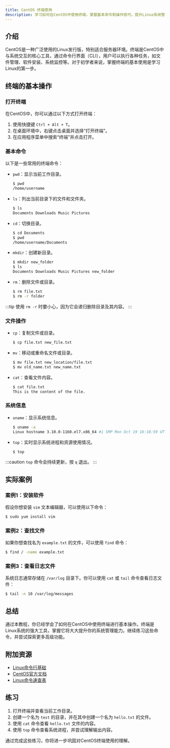 ```yaml
---
title: CentOS 终端使用
description: 学习如何在CentOS中使用终端，掌握基本命令和操作技巧，提升Linux系统管理能力。
---
```


## 介绍

CentOS是一种广泛使用的Linux发行版，特别适合服务器环境。终端是CentOS中与系统交互的核心工具，通过命令行界面（CLI），用户可以执行各种任务，如文件管理、软件安装、系统监控等。对于初学者来说，掌握终端的基本使用是学习Linux的第一步。

## 终端的基本操作

### 打开终端

在CentOS中，你可以通过以下方式打开终端：

1. 使用快捷键 `Ctrl + Alt + T`。
2. 在桌面环境中，右键点击桌面并选择“打开终端”。
3. 在应用程序菜单中搜索“终端”并点击打开。

### 基本命令

以下是一些常用的终端命令：

- `pwd`：显示当前工作目录。
  ```bash
  $ pwd
  /home/username
  ```

- `ls`：列出当前目录下的文件和文件夹。
  ```bash
  $ ls
  Documents Downloads Music Pictures
  ```

- `cd`：切换目录。
  ```bash
  $ cd Documents
  $ pwd
  /home/username/Documents
  ```

- `mkdir`：创建新目录。
  ```bash
  $ mkdir new_folder
  $ ls
  Documents Downloads Music Pictures new_folder
  ```

- `rm`：删除文件或目录。
  ```bash
  $ rm file.txt
  $ rm -r folder
  ```

:::tip
使用 `rm -r` 时要小心，因为它会递归删除目录及其内容。
:::

### 文件操作

- `cp`：复制文件或目录。
  ```bash
  $ cp file.txt new_file.txt
  ```

- `mv`：移动或重命名文件或目录。
  ```bash
  $ mv file.txt new_location/file.txt
  $ mv old_name.txt new_name.txt
  ```

- `cat`：查看文件内容。
  ```bash
  $ cat file.txt
  This is the content of the file.
  ```

### 系统信息

- `uname`：显示系统信息。
  ```bash
  $ uname -a
  Linux hostname 3.10.0-1160.el7.x86_64 #1 SMP Mon Oct 19 16:18:59 UTC 2020 x86_64 x86_64 x86_64 GNU/Linux
  ```

- `top`：实时显示系统进程和资源使用情况。
  ```bash
  $ top
  ```

:::caution
`top` 命令会持续更新，按 `q` 退出。
:::

## 实际案例

### 案例1：安装软件

假设你想安装 `vim` 文本编辑器，可以使用以下命令：

```bash
$ sudo yum install vim
```

### 案例2：查找文件

如果你想查找名为 `example.txt` 的文件，可以使用 `find` 命令：

```bash
$ find / -name example.txt
```

### 案例3：查看日志文件

系统日志通常存储在 `/var/log` 目录下。你可以使用 `cat` 或 `tail` 命令查看日志文件：

```bash
$ tail -n 10 /var/log/messages
```

## 总结

通过本教程，你已经学会了如何在CentOS中使用终端进行基本操作。终端是Linux系统的强大工具，掌握它将大大提升你的系统管理能力。继续练习这些命令，并尝试探索更多高级功能。

## 附加资源

- [Linux命令行基础](https://linuxcommand.org/)
- [CentOS官方文档](https://www.centos.org/docs/)
- [Linux命令速查表](https://www.cheatography.com/davechild/cheat-sheets/linux-command-line/)

## 练习

1. 打开终端并查看当前工作目录。
2. 创建一个名为 `test` 的目录，并在其中创建一个名为 `hello.txt` 的文件。
3. 使用 `cat` 命令查看 `hello.txt` 文件的内容。
4. 使用 `top` 命令查看系统进程，并尝试理解输出内容。

通过完成这些练习，你将进一步巩固对CentOS终端使用的理解。